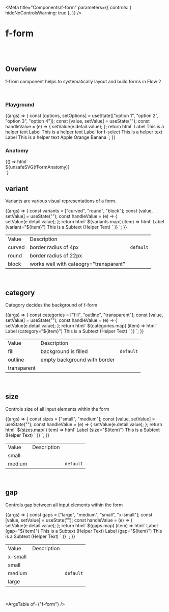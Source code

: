 
<Meta
  title="Components/f-form"
  parameters={{
    controls: { hideNoControlsWarning: true },
  }}
/>

# f-form

<br />
<br />

## Overview

<f-divider></f-divider>

f-from component helps to systematically layout and build forms in Flow 2

<br />

### [Playground](/story/components-f-form--playground)

<Canvas>
  <Story
    name="Playground"
    argTypes={{
      variant: {
        control: "select",
        options: ["curved", "round", "block"],
      },
      category: {
        control: "select",
        options: ["fill", "transparent", "outline"],
      },
      size: {
        control: "select",
        options: ["medium", "small"],
      },
      gap: {
        control: "select",
        options: ["large", "medium", "small", "x-small"],
      },
      seperator: { control: "boolean" },
    }}
    args={{
      variant: "curved",
      category: "fill",
      size: "medium",
      gap: "medium",
      seperator: false,
    }}
  >
    {(args) => {
      const [options, setOptions] = useState(["option 1", "option 2", "option 3", "option 4"]);
      const [value, setValue] = useState("");
      const handleValue = (e) => {
        setValue(e.detail.value);
      };
      return html`<f-form
        .variant=${args.variant}
        .category=${args.category}
        .size=${args.size}
        .gap=${args.gap}
        ?seperator=${args.seperator}
      >
        <f-form-group direction="vertical">
          <f-input placeholder="Write here">
            <f-div slot="label" padding="none" gap="none">Label</f-div>
            <f-div slot="help" padding="none" gap="none">This is a helper text</f-div>
          </f-input>
          <f-input placeholder="Write here">
            <f-div slot="label" padding="none" gap="none">Label</f-div>
            <f-div slot="help" padding="none" gap="none">This is a helper text</f-div>
          </f-input>
        </f-form-group>
        <f-form-group
          direction="vertical"
          collapse="accordion"
          .label=${{ title: "Group Label", description: "This is a description" }}
        >
          <f-select
            placeholder="Select Option"
            @input=${handleValue}
            .options=${options}
            .value=${value}
          >
            <f-div slot="label" padding="none" gap="none">Label for f-select</f-div>
            <f-div slot="help" padding="none" gap="none">This is a helper text</f-div>
          </f-select>
          <f-text-area placeholder="This is a textarea" rows="4">
            <f-text slot="label" variant="para" size="small">Label</f-text>
            <f-div slot="help" padding="none" gap="none">This is a helper text</f-div>
          </f-text-area>
        </f-form-group>
        <f-form-group direction="vertical" .label=${{ title: "Checkbox Label" }}>
          <f-checkbox>
            <f-div slot="label" padding="none" gap="none">Apple</f-div>
          </f-checkbox>
          <f-checkbox>
            <f-div slot="label" padding="none" gap="none">Orange</f-div>
          </f-checkbox>
          <f-checkbox>
            <f-div slot="label" padding="none" gap="none">Banana</f-div>
          </f-checkbox>
        </f-form-group>
      </f-form>`;
    }}
  </Story>
</Canvas>

<br />

### Anatomy

<f-divider></f-divider>

<Story name="Anatomy">
  {() => html`<div class="align-center">${unsafeSVG(fFormAnatomy)}</div>`}
</Story>

<br />

## variant

<f-divider></f-divider>

Variants are various visual representations of a form.

<Canvas>
  <Story name="variant">
    {(args) => {
      const variants = ["curved", "round", "block"];
      const [value, setValue] = useState("");
      const handleValue = (e) => {
        setValue(e.detail.value);
      };
      return html`
        <f-div width="100%" align="middle-center" padding="large" gap="medium">
          ${variants.map(
            (item) => html`<f-form .variant=${item}>
              <f-input value=${value} placeholder="Write here" @input=${handleValue} size="medium">
                <f-div slot="label" padding="none" gap="none">Label (variant="${item}")</f-div>
                <f-text slot="help" variant="para" size="small"
                  >This is a Subtext (Helper Text)</f-text
                >
              </f-input></f-form
            >`
          )}
        </f-div>
      `;
    }}
  </Story>
</Canvas>

<table class="custom-table">
  <tbody>
    <tr>
      <td>Value</td>
      <td>Description</td>
      <td></td>
    </tr>
    <tr>
      <td>curved</td>
      <td>border radius of 4px</td>
      <td>
        <code>default</code>
      </td>
    </tr>
    <tr>
      <td>round</td>
      <td>border radius of 22px</td>
      <td></td>
    </tr>
    <tr>
      <td>block</td>
      <td>works well with cateogry="transparent"</td>
      <td></td>
    </tr>
  </tbody>
</table>

<br />

## category

<f-divider></f-divider>

Category decides the background of f-form

<Canvas>
  <Story name="category">
    {(args) => {
      const categories = ["fill", "outline", "transparent"];
      const [value, setValue] = useState("");
      const handleValue = (e) => {
        setValue(e.detail.value);
      };
      return html`
        <f-div width="100%" align="middle-center" padding="large" gap="medium">
          ${categories.map(
            (item) => html`<f-form
              .category=${item}
              .variant=${item === "transparent" ? "block" : "curved"}
            >
              <f-input value=${value} placeholder="Write here" @input=${handleValue}>
                <f-div slot="label" padding="none" gap="none">Label (category="${item}")</f-div>
                <f-text slot="help" variant="para" size="small"
                  >This is a Subtext (Helper Text)</f-text
                >
              </f-input></f-form
            >`
          )}
        </f-div>
      `;
    }}
  </Story>
</Canvas>

<table class="custom-table">
  <tbody>
    <tr>
      <td>Value</td>
      <td>Description</td>
      <td></td>
    </tr>
    <tr>
      <td>fill</td>
      <td>background is filled</td>
      <td>
        <code>default</code>
      </td>
    </tr>
    <tr>
      <td>outline</td>
      <td>empty background with border</td>
      <td></td>
    </tr>
    <tr>
      <td>transparent</td>
      <td></td>
      <td></td>
    </tr>
  </tbody>
</table>

<br />

## size

<f-divider></f-divider>

Controls size of all input elements within the form

<Canvas>
  <Story name="size">
    {(args) => {
      const sizes = ["small", "medium"];
      const [value, setValue] = useState("");
      const handleValue = (e) => {
        setValue(e.detail.value);
      };
      return html`
        <f-div width="100%" align="top-center" padding="large" gap="medium">
          ${sizes.map(
            (item) => html`<f-form size=${item}>
              <f-input value=${value} placeholder="Write here" @input=${handleValue}>
                <f-div slot="label" padding="none" gap="none">Label (size="${item}")</f-div>
                <f-text slot="help" variant="para" size="small"
                  >This is a Subtext (Helper Text)</f-text
                >
              </f-input></f-form
            >`
          )}
        </f-div>
      `;
    }}
  </Story>
</Canvas>

<table class="custom-table">
  <tbody>
    <tr>
      <td>Value</td>
      <td>Description</td>
      <td></td>
    </tr>
    <tr>
      <td>small</td>
      <td></td>
      <td></td>
    </tr>
    <tr>
      <td>medium</td>
      <td></td>
      <td>
        <code>default</code>
      </td>
    </tr>
  </tbody>
</table>

<br />

## gap

<f-divider></f-divider>

Controls gap between all input elements within the form

<Canvas>
  <Story name="gap">
    {(args) => {
      const gaps = ["large", "medium", "small", "x-small"];
      const [value, setValue] = useState("");
      const handleValue = (e) => {
        setValue(e.detail.value);
      };
      return html`
        <f-div width="100%" align="top-center" padding="large" gap="medium">
          ${gaps.map(
            (item) => html`<f-form gap=${item}>
              <f-input value=${value} placeholder="Write here" @input=${handleValue}>
                <f-div slot="label" padding="none" gap="none">Label (gap="${item}")</f-div>
                <f-text slot="help" variant="para" size="small"
                  >This is a Subtext (Helper Text)</f-text
                >
              </f-input>
              <f-input value=${value} placeholder="Write here" @input=${handleValue}>
                <f-div slot="label" padding="none" gap="none">Label (gap="${item}")</f-div>
                <f-text slot="help" variant="para" size="small"
                  >This is a Subtext (Helper Text)</f-text
                >
              </f-input>
            </f-form>`
          )}
        </f-div>
      `;
    }}
  </Story>
</Canvas>

<table class="custom-table">
  <tbody>
    <tr>
      <td>Value</td>
      <td>Description</td>
      <td></td>
    </tr>
    <tr>
      <td>x-small</td>
      <td></td>
      <td></td>
    </tr>
    <tr>
      <td>small</td>
      <td></td>
      <td></td>
    </tr>
    <tr>
      <td>medium</td>
      <td></td>
      <td>
        <code>default</code>
      </td>
    </tr>
    <tr>
      <td>large</td>
      <td></td>
      <td></td>
    </tr>
  </tbody>
</table>

<br />

<ArgsTable of={"f-form"} />
